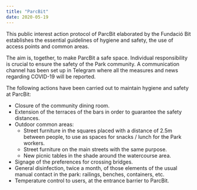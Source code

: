 ```yaml
---
title: "ParcBit"
date: 2020-05-19
---
```


This public interest action protocol of ParcBit elaborated by the Fundació Bit establishes the essential guidelines of hygiene and safety, the use of access points and common areas.

The aim is, together, to make ParcBit a safe space. Individual responsibility is crucial to ensure the safety of the Park community. A communication channel has been set up in Telegram where all the measures and news regarding COVID-19 will be reported.

The following actions have been carried out to maintain hygiene and safety at ParcBit:

- Closure of the community dining room.
- Extension of the terraces of the bars in order to guarantee the safety distances.
- Outdoor common areas:
  - Street furniture in the squares placed with a distance of 2.5m between people, to use as spaces for snacks / lunch for the Park workers.
  - Street furniture on the main streets with the same purpose.
  - New picnic tables in the shade around the watercourse area.
- Signage of the preferences for crossing bridges.
- General disinfection, twice a month, of those elements of the usual manual contact in the park: railings, benches, containers, etc.
- Temperature control to users, at the entrance barrier to ParcBit.
